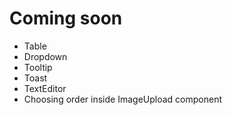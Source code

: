 
<Meta
  title="Home/Coming soon"
/>

# Coming soon

- Table
- Dropdown
- Tooltip
- Toast
- TextEditor
- Choosing order inside ImageUpload component